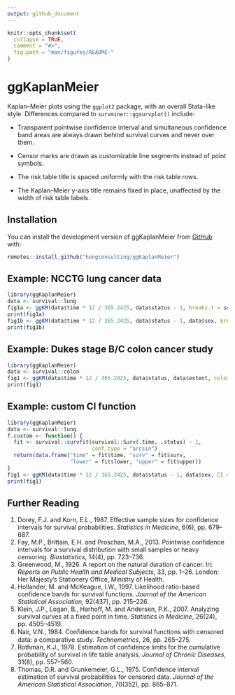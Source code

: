 ```yaml
---
output: github_document
---
```


<!-- README.md is generated from README.Rmd. Please edit that file -->

```r
knitr::opts_chunk$set(
  collapse = TRUE,
  comment = "#>",
  fig.path = "man/figures/README-"
)
```

# ggKaplanMeier

<!-- badges: start -->
<!-- badges: end -->

Kaplan–Meier plots using the `ggplot2` package, with an overall Stata-like style. Differences compared to `survminer::ggsurvplot()` include:

* Transparent pointwise confidence interval and simultaneous confidence band areas are always drawn behind survival curves and never over them.

* Censor marks are drawn as customizable line segments instead of point symbols.

* The risk table title is spaced uniformly with the risk table rows.

* The Kaplan–Meier y-axis title remains fixed in place, unaffected by the width of risk table labels.

## Installation

You can install the development version of ggKaplanMeier from [GitHub](https://github.com/hongconsulting/ggKaplanMeier) with:

``` r
remotes::install_github("hongconsulting/ggKaplanMeier")
```

## Example: NCCTG lung cancer data

```r
library(ggKaplanMeier)
data <- survival::lung
fig1a <- ggKM(data$time * 12 / 365.2425, data$status - 1, breaks.t = seq(0, 30, 6), colors = ggsci::pal_nejm()(4)[4], title.s = "Overall survival", title.t = "Time (months)")
print(fig1a)
fig1b <- ggKM(data$time * 12 / 365.2425, data$status - 1, data$sex, breaks.t = seq(0, 30, 6), legend.labels = c("Male", "Female"), title.s = "Overall survival", title.t = "Time (months)")
print(fig1b)
```

## Example: Dukes stage B/C colon cancer study

```r
library(ggKaplanMeier)
data <- survival::colon
fig1 <- ggKM(data$time * 12 / 365.2425, data$status, data$extent, colors = ggsci::pal_nejm()(4)[c(2, 4, 3, 1)], legend.direction = "horizontal", legend.labels = c("T1", "T2", "T3", "T4"), legend.pos = c(0.5, 0.1), risk.table.margin = 20, title.s = "Overall survival", title.t = "Time (months)")
print(fig1)
```

## Example: custom CI function

```r
library(ggKaplanMeier)
data <- survival::lung
f.custom <- function() {
  fit <- survival::survfit(survival::Surv(.time, .status) ~ 1, 
                           conf.type = "arcsin")
  return(data.frame("time" = fit$time, "surv" = fit$surv, 
                    "lower" = fit$lower, "upper" = fit$upper))
}
fig1 <- ggKM(data$time * 12 / 365.2425, data$status - 1, data$sex, CI = f.custom, breaks.t = seq(0, 30, 6), legend.labels = c("Male", "Female"), title.s = "Overall survival", title.t = "Time (months)")
print(fig1)
```

## Further Reading
1. Dorey, F.J. and Korn, E.L., 1987. Effective sample sizes for confidence intervals for survival probabilities. *Statistics in Medicine*, 6(6), pp. 679–687.
2. Fay, M.P., Brittain, E.H. and Proschan, M.A., 2013. Pointwise confidence intervals for a survival distribution with small samples or heavy censoring. *Biostatistics*, 14(4), pp. 723–736.
3. Greenwood, M., 1926. A report on the natural duration of cancer. In: *Reports on Public Health and Medical Subjects*, 33, pp. 1–26. London: Her Majesty’s Stationery Office, Ministry of Health.
4. Hollander, M. and McKeague, I.W., 1997. Likelihood ratio-based confidence bands for survival functions. *Journal of the American Statistical Association*, 92(437), pp. 215–226.
5. Klein, J.P., Logan, B., Harhoff, M. and Andersen, P.K., 2007. Analyzing survival curves at a fixed point in time. *Statistics in Medicine*, 26(24), pp. 4505–4519.
6. Nair, V.N., 1984. Conﬁdence bands for survival functions with censored data: a comparative study. *Technometrics*, 26, pp. 265–275.
7. Rothman, K.J., 1978. Estimation of confidence limits for the cumulative probability of survival in life table analysis. *Journal of Chronic Diseases*, 31(8), pp. 557–560.
8. Thomas, D.R. and Grunkemeier, G.L., 1975. Confidence interval estimation of  survival probabilities for censored data. *Journal of the American Statistical Association*, 70(352), pp. 865–871.
